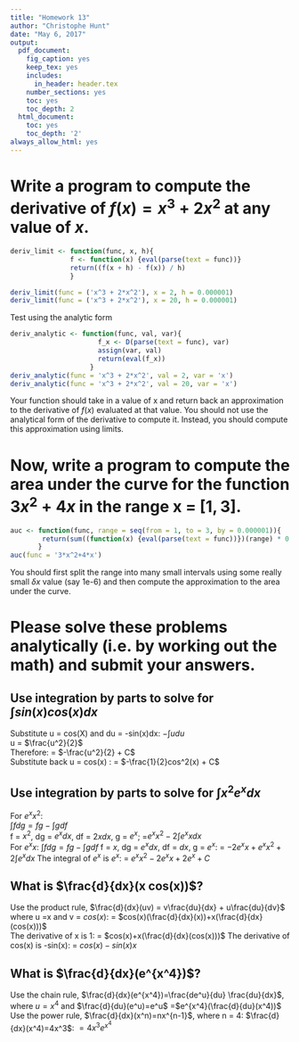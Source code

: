 ```yaml
---
title: "Homework 13"
author: "Christophe Hunt"
date: "May 6, 2017"
output:
  pdf_document:
    fig_caption: yes
    keep_tex: yes
    includes:
      in_header: header.tex
    number_sections: yes
    toc: yes
    toc_depth: 2
  html_document:
    toc: yes
    toc_depth: '2'
always_allow_html: yes
---
```


\newpage

# Write a program to compute the derivative of $f(x) = x^3 + 2x^2$ at any value of $x$. 

```r
deriv_limit <- function(func, x, h){
               f <- function(x) {eval(parse(text = func))}
               return((f(x + h) - f(x)) / h)
               }

deriv_limit(func = ('x^3 + 2*x^2'), x = 2, h = 0.000001)
deriv_limit(func = ('x^3 + 2*x^2'), x = 20, h = 0.000001)
```

Test using the analytic form

```r
deriv_analytic <- function(func, val, var){
                      f_x <- D(parse(text = func), var) 
                      assign(var, val)
                      return(eval(f_x))
                    }
deriv_analytic(func = 'x^3 + 2*x^2', val = 2, var = 'x')
deriv_analytic(func = 'x^3 + 2*x^2', val = 20, var = 'x')
```

Your function should take in a value of x and return back an approximation to the derivative of $f(x)$ evaluated at that value. You should not use the analytical form of the derivative to compute it. Instead, you should compute this approximation using limits.

# Now, write a program to compute the area under the curve for the function $3x^2+4x$ in the range x = $[1, 3]$. 

```r
auc <- function(func, range = seq(from = 1, to = 3, by = 0.000001)){
        return(sum((function(x) {eval(parse(text = func))})(range) * 0.000001))
       }
auc(func = '3*x^2+4*x')
```

You should first split the range into many small intervals using some really small $\delta x$ value (say 1e-6) and then compute the approximation to the area under the curve.

# Please solve these problems analytically (i.e. by working out the math) and submit your answers.

## Use integration by parts to solve for $\int sin(x)cos(x)dx$

Substitute u = cos(X) and du = -sin(x)dx:
$-\int udu$  
u = $\frac{u^2}{2}$  
Therefore: 
= $-\frac{u^2}{2} + C$   
Substitute back u = cos(x) : 
= $-\frac{1}{2}cos^2(x) + C$

## Use integration by parts to solve for $\int x^2e^xdx$ 
For $e^xx^2$:   
$\int fdg = fg - \int gdf$    
f = $x^2$, dg = $e^xdx$, df = $2xdx$, g = $e^x$;
=$e^x x^2 - 2 \int e^x xdx$    
For $e^xx$:
$\int fdg = fg - \int gdf$
f = $x$, dg = $e^xdx$, df = $dx$, g = $e^x$: 
= $-2e^xx+e^xx^2+2 \int e^x dx$
The integral of $e^x$ is $e^x$:
= $e^xx^2-2e^xx+2e^x + C$

## What is $\frac{d}{dx}(x cos(x))$?

Use the product rule, $\frac{d}{dx}(uv) = v\frac{du}{dx} + u\frac{du}{dv}$ where u =x and v = $cos(x)$: 
= $cos(x)(\frac{d}{dx}(x))+x(\frac{d}{dx}(cos(x)))$   
The derivative of x is 1:
= $cos(x)+x(\frac{d}{dx}(cos(x)))$
The derivative of cos(x) is -sin(x):
= $cos(x) - sin(x)x$

## What is $\frac{d}{dx}(e^{x^4})$?
Use the chain rule, $\frac{d}{dx}(e^{x^4})=\frac{de^u}{du} \frac{du}{dx}$, where $u=x^4$ and $\frac{d}{du}(e^u)=e^u$
=$e^{x^4}(\frac{d}{du}(x^4))$
Use the power rule, $\frac{d}{dx}(x^n)=nx^{n-1}$, where n = 4: $\frac{d}{dx}(x^4)=4x^3$: 
$= 4x^3e^{x^4}$
